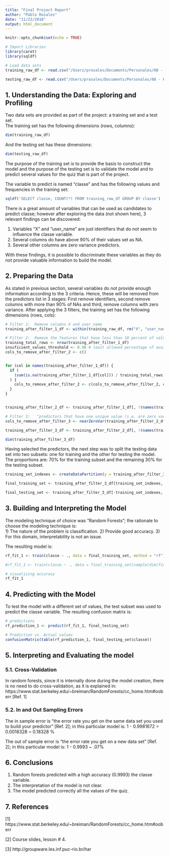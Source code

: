 ```yaml
---
title: "Final Project Report"
author: "Pablo Rosales"
date: "11/22/2018"
output: html_document
---
```


```r
knitr::opts_chunk$set(echo = TRUE)

# Import Libraries
library(caret)
library(sqldf)

# Load data sets
training_raw_df <- read.csv("/Users/prosales/Documents/Personales/08 - Practical Machine Learning/Final Project/Source Data/pml-training.csv")

testing_raw_df <- read.csv("/Users/prosales/Documents/Personales/08 - Practical Machine Learning/Final Project/Source Data/pml-testing.csv")

```


## 1. Understanding the Data:  Exploring and Profiling

Two data sets are provided as part of the project:  a training set and a test set.  
The training set has the following dimensions (rows, columns):
```r
dim(training_raw_df)
```

And the testing set has these dimensions:
```r
dim(testing_raw_df)
```

The purpose of the training set is to provide the basis to construct the model and the purpose of the
testing set is to validate the model and to predict several values for the quiz that is part
of the project.

The variable to predict is named "classe" and has the following values and frequencies in
the training set:

``` r
sqldf('SELECT classe, COUNT(*) FROM training_raw_df GROUP BY classe')
```

There is a great amount of variables that can be used as candidates to predict classe; however
after exploring the data (not shown here), 3 relevant findings can be discovered:

1) Variables "X" and "user_name" are just identifiers that do not seem to influence the classe variable.
2) Several columns do have above 90% of their values set as NA.
3) Several other columns are zero variance predictors.

With these findings, it is possible to discriminate these variables as they do not provide
valuable information to build the model.

## 2. Preparing the Data

As stated in previous section, several variables do not provide enough information according to the
3 criteria.  Hence, these will be removed from the predictors list in 3 stages:  First remove identifiers,
second remove columns with more than 90% of NAs and third, remove columns with zero variance.
After applying the 3 filters, the training set has the following dimensions (rows, cols):


``` r
# Filter 1:  Remove columns X and user_name
training_after_filter_1_df <- within(training_raw_df, rm("X", "user_name") )

# Filter 2:  Remove the features that have less than 10 percent of values (90% NAs)
training_total_rows <- nrow(training_after_filter_1_df)
insuficient_values_threshold <- 0.90 # least allowed percentage of available values
cols_to_remove_after_filter_2 <- c()


for (col in names(training_after_filter_1_df)) {
  if ( 
    (sum(is.na(training_after_filter_1_df[col])) / training_total_rows) > insuficient_values_threshold
  ) {
    cols_to_remove_after_filter_2 <- c(cols_to_remove_after_filter_2, col)  
  }
}


training_after_filter_2_df <- training_after_filter_1_df[, !(names(training_after_filter_1_df) %in% cols_to_remove_after_filter_2)]

# Filter 3:   "predictors that have one unique value (i.e. are zero variance predictors) or predictors that are have both of the following characteristics: they have very few unique values relative to the number of samples and the ratio of the frequency of the most common value to the frequency of the second most common value is large"
cols_to_remove_after_filter_3 <- nearZeroVar(training_after_filter_2_df, names = TRUE)

training_after_filter_3_df <- training_after_filter_2_df[, !(names(training_after_filter_2_df) %in% cols_to_remove_after_filter_3)]

dim(training_after_filter_3_df)
```

Having selected the predictors, the next step was to split the testing data set into two subsets:  one for training and the other for
testing the model.  The proportions are:  70% for the training subset and the remaining 30% for the testing subset.

``` r
training_set_indexes <- createDataPartition(y = training_after_filter_3_df$classe, p = 0.70, list = FALSE)

final_training_set <- training_after_filter_3_df[training_set_indexes, ]

final_testing_set <- training_after_filter_3_df[-training_set_indexes, ]
```

## 3. Building and Interpreting the Model

The modeling technique of choice was "Random Forests"; the rationale to choose the modeling technique is:  
1) The nature of the problem is classification.
2) Provide good accuracy.
3) For this domain, interpretability is not an issue.

The resulting model is: 
``` r
rf_fit_1 <- train(classe ~ ., data = final_training_set, method = "rf") 

#rf_fit_1 <- train(classe ~ ., data = final_training_set[sample(dim(final_training_set)[1], size=100), ], method = "rf") 

# visualizing accuracy
rf_fit_1
```

## 4. Predicting with the Model 

To test the model with a different set of values, the test subset was used to predict the classe variable.
The resulting confusion matrix is:

``` r
# predictions
rf_prediction_1 <- predict(rf_fit_1, final_testing_set)

# Prediction vs. Actual values
confusionMatrix(table(rf_prediction_1, final_testing_set$classe))
```

## 5. Interpreting and Evaluating the model

### 5.1. Cross-Validation

In random forests, since it is internally done during the model creation, there is no need to do cross-validation, as it is explained in:  https://www.stat.berkeley.edu/~breiman/RandomForests/cc_home.htm#ooberr [Ref. 1]

### 5.2. In and Out Sampling Errors

The in sample error is "the error rate you get on the same data set you used to build your predictor" [Ref. 2]; 
in this particular model is: 1 - 0.9981672 = 0.0018328 ~ 0.18328 %

The out of sample error is "the error rate you get on a new data set" [Ref. 2]; 
in this particular model is: 1 - 0.9993 ~ .07%

## 6. Conclusions

1. Random forests predicted with a high accuracy (0.9993) the classe variable.
2. The interpretation of the model is not clear.
3. The model predicted correctly all the values of the quiz. 

## 7. References

[1] https://www.stat.berkeley.edu/~breiman/RandomForests/cc_home.htm#ooberr

[2] Course slides, lesson # 4.

[3] http://groupware.les.inf.puc-rio.br/har

